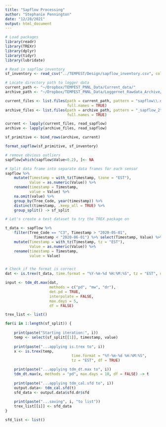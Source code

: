 ```yaml
---
title: "Sapflow Processing"
author: "Stephanie Pennington"
date: "12/28/2021"
output: html_document
---
```


```r
# Load packages
library(readr)
library(TREXr)
library(dplyr)
library(tidyr)
library(lubridate)

# Read in sapflow inventory
sf_inventory <- read_csv("../TEMPEST/Design/sapflow_inventory.csv", col_types = "cdcdddcc")

# Locate directory path to logger data
current_path <- "~/Dropbox/TEMPEST_PNNL_Data/Current_data/"
archive_path <- "~/Dropbox/TEMPEST_PNNL_Data/Loggernet_Rawdata_Archive/"

current_files <- list.files(path = current_path, pattern = "sapflow\\.dat$",
                            full.names = TRUE)
archive_files <- list.files(path = archive_path, pattern = "_sapflow_2",
                            full.names = TRUE)

```

```r

current <- lapply(current_files, read_sapflow) 
archive <- lapply(archive_files, read_sapflow)

sf_primitive <- bind_rows(archive, current)

format_sapflow(sf_primitive, sf_inventory)

# remove obvious outliers
sapflow[which(sapflow$Value<0.2), ]<- NA

# Split data frame into separate data frames for each sensor
sapflow %>% 
    mutate(Timestamp = with_tz(Timestamp, tzone = "EST"),
           Value = as.numeric(Value)) %>% 
    rename(timestamp = Timestamp,
           value = Value) %>% 
    na.omit(value) %>% 
    group_by(Tree_Code, year(timestamp)) %>% 
    distinct(timestamp, .keep_all = TRUE) %>% 
    group_split() -> sf_split

```

```r
# Let's create a test dataset to try the TREX package on

t_data <- sapflow %>% 
    filter(Tree_Code == "C3", Timestamp > "2020-05-01",
             Timestamp < "2020-06-01") %>% select(Timestamp, Value) %>% 
    mutate(Timestamp = with_tz(Timestamp, tz = "EST"),
           Value = as.numeric(Value)) %>% 
    rename(timestamp = Timestamp,
           value = Value)


# Check if the format is correct
dat <- is.trex(t_data, time.format = "%Y-%m-%d %H:%M:%S", tz = "EST", df = TRUE)

input <- tdm_dt.max(dat,
                    methods = c("pd", "mw", "dr"),
                    det.pd = TRUE,
                    interpolate = FALSE,
                    max.days = 5,
                    df = FALSE)

```

```r

trex_list <- list()

for(i in 1:length(sf_split)) {
    
    print(paste("Starting iteration:", i))
    temp <- select(sf_split[[1]], timestamp, value)
    
    print(paste("...applying is.trex to", i))
    x <- is.trex(temp, 
                              time.format = "%Y-%m-%d %H:%M:%S", 
                              tz = "EST", df = TRUE)

    print(paste("...applying tdm_dt.max to", i))
    tdm_dt.max(x, methods = "pd", max.days = 10, df = FALSE) -> t
    
    print(paste("...applying tdm_cal.sfd to", i))
    output.data<- tdm_cal.sfd(t)
    sfd_data <- output.data$sfd.dr$sfd
    
    print(paste("...saving", i, "to list"))
    trex_list[[i]] <- sfd_data
}

sfd_list <- list()




```


